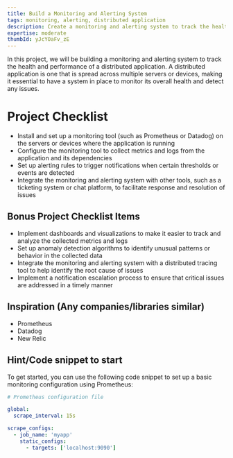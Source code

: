 ```yaml
---
title: Build a Monitoring and Alerting System
tags: monitoring, alerting, distributed application
description: Create a monitoring and alerting system to track the health and performance of a distributed application
expertise: moderate
thumbId: yJcYOaFv_zE
---
```


In this project, we will be building a monitoring and alerting system to track the health and performance of a distributed application. A distributed application is one that is spread across multiple servers or devices, making it essential to have a system in place to monitor its overall health and detect any issues.

<h1>Project Checklist</h1>
<ul>
<li>Install and set up a monitoring tool (such as Prometheus or Datadog) on the servers or devices where the application is running</li>
<li>Configure the monitoring tool to collect metrics and logs from the application and its dependencies</li>
<li>Set up alerting rules to trigger notifications when certain thresholds or events are detected</li>
<li>Integrate the monitoring and alerting system with other tools, such as a ticketing system or chat platform, to facilitate response and resolution of issues</li>
</ul>
<h2>Bonus Project Checklist Items</h2>
<ul>
<li>Implement dashboards and visualizations to make it easier to track and analyze the collected metrics and logs</li>
<li>Set up anomaly detection algorithms to identify unusual patterns or behavior in the collected data</li>
<li>Integrate the monitoring and alerting system with a distributed tracing tool to help identify the root cause of issues</li>

<li>Implement a notification escalation process to ensure that critical issues are addressed in a timely manner</li>
</ul>
<h2>Inspiration (Any companies/libraries similar)</h2>
<ul>
<li>Prometheus</li>
<li>Datadog</li>
<li>New Relic</li>
</ul>
<h2>Hint/Code snippet to start</h2>
To get started, you can use the following code snippet to set up a basic monitoring configuration using Prometheus:

```yml
# Prometheus configuration file

global:
  scrape_interval: 15s

scrape_configs:
  - job_name: 'myapp'
    static_configs:
      - targets: ['localhost:9090']
```

